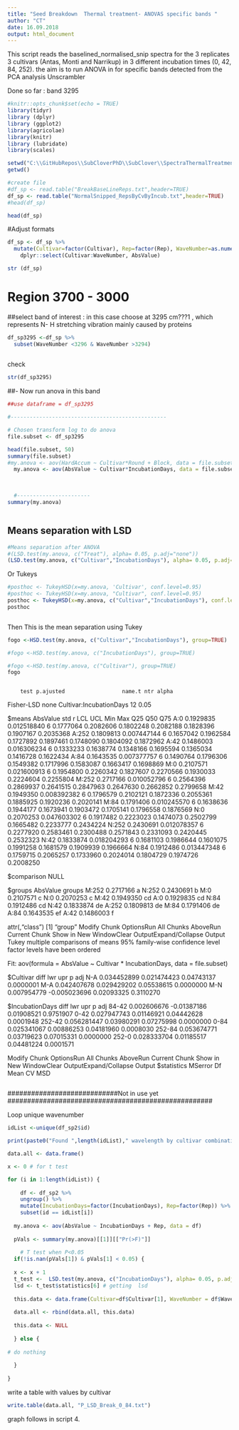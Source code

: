 ```yaml
---
title: "Seed Breakdown  Thermal treatment- ANOVAS specific bands "
author: "CT"
date: 16.09.2018
output: html_document
---
```

This script reads the baselined_normalised_snip spectra for the 3 replicates 3 cultivars (Antas, Monti and Narrikup) in 3 different incubation times (0, 42, 84, 252). the aim is to run ANOVA in for specific bands detected from the PCA analysis Unscrambler

Done so far : band 3295 



```r
#knitr::opts_chunk$set(echo = TRUE)
library(tidyr)
library (dplyr)
library (ggplot2)
library(agricolae)
library(knitr)
library (lubridate)
library(scales)

```



```r
setwd("C:\\GitHubRepos\\SubCloverPhD\\SubClover\\SpectraThermalTreatment")
getwd()

#create file
#df_sp <- read.table("BreakBaseLineReps.txt",header=TRUE)
df_sp <- read.table("NormalSnipped_RepsByCvByIncub.txt",header=TRUE)
#head(df_sp)

head(df_sp)
```

#Adjust formats 

```r

df_sp <- df_sp %>%
  mutate(Cultivar=factor(Cultivar), Rep=factor(Rep), WaveNumber=as.numeric(WaveNumber), AbsValue=as.numeric(AbsValue),IncubationDays=factor(IncubationDays)) %>%
    dplyr::select(Cultivar:WaveNumber, AbsValue)

str (df_sp)

```

############################################################


# Region 3700 - 3000 
##select band  of interest : in this case choose at 3295 cm???1 , which represents N- H stretching vibration mainly caused by proteins 



```r

df_sp3295 <-df_sp %>%
  subset(WaveNumber <3296 & WaveNumber >3294)
  

```

check 

```r

str(df_sp3295)


```



##- Now run anova in this band 
 
```r


##use dataframe = df_sp3295

#-------------------------------------------------

# Chosen transform log to do anova 
file.subset <- df_sp3295 

head(file.subset, 50)
summary(file.subset)
#my.anova <- aov(HardAccum ~ Cultivar*Round + Block, data = file.subset)
  my.anova <- aov(AbsValue ~ Cultivar*IncubationDays, data = file.subset)               

  
  
  #-----------------------
summary(my.anova)



```



## Means separation with LSD 

```r
#Means separation after ANOVA
#(LSD.test(my.anova, c("Treat"), alpha= 0.05, p.adj="none")) 
(LSD.test(my.anova, c("Cultivar","IncubationDays"), alpha= 0.05, p.adj="none")) 
```


Or Tukeys 

```r
#posthoc <- TukeyHSD(x=my.anova, 'Cultivar', conf.level=0.95)
#posthoc <- TukeyHSD(x=my.anova, "Cultivar", conf.level=0.95)
posthoc <- TukeyHSD(x=my.anova, c("Cultivar","IncubationDays"), conf.level=0.95, TRUE)
posthoc



```


Then 
This is the mean separation using Tukey 


```r

fogo <-HSD.test(my.anova, c("Cultivar","IncubationDays"), group=TRUE)

#fogo <-HSD.test(my.anova, c("IncubationDays"), group=TRUE)

#fogo <-HSD.test(my.anova, c("Cultivar"), group=TRUE)
fogo



```




        test p.ajusted                  name.t ntr alpha
  Fisher-LSD      none Cultivar:IncubationDays  12  0.05

$means
       AbsValue         std r       LCL       UCL       Min       Max       Q25       Q50       Q75
A:0   0.1929835 0.012518840 6 0.1777064 0.2082606 0.1802248 0.2082188 0.1828396 0.1907167 0.2035368
A:252 0.1809813 0.007447144 6 0.1657042 0.1962584 0.1727892 0.1897461 0.1748090 0.1804092 0.1872962
A:42  0.1486003 0.016306234 6 0.1333233 0.1638774 0.1348166 0.1695594 0.1365034 0.1416728 0.1622434
A:84  0.1643535 0.007377757 6 0.1490764 0.1796306 0.1549382 0.1717996 0.1583087 0.1663417 0.1698869
M:0   0.2107571 0.021600913 6 0.1954800 0.2260342 0.1827607 0.2270566 0.1930033 0.2224604 0.2255804
M:252 0.2717166 0.010052796 6 0.2564396 0.2869937 0.2641515 0.2847963 0.2647630 0.2662852 0.2799658
M:42  0.1949350 0.008392382 6 0.1796579 0.2102121 0.1872336 0.2055361 0.1885925 0.1920236 0.2020141
M:84  0.1791406 0.010245570 6 0.1638636 0.1944177 0.1673941 0.1903472 0.1705141 0.1796558 0.1876569
N:0   0.2070253 0.047603302 6 0.1917482 0.2223023 0.1474073 0.2502799 0.1665482 0.2233777 0.2434224
N:252 0.2430691 0.012078357 6 0.2277920 0.2583461 0.2300488 0.2571843 0.2331093 0.2420445 0.2532323
N:42  0.1833874 0.018204293 6 0.1681103 0.1986644 0.1601075 0.1991258 0.1681579 0.1909939 0.1966664
N:84  0.1912486 0.013447348 6 0.1759715 0.2065257 0.1733960 0.2024014 0.1804729 0.1974726 0.2008250

$comparison
NULL

$groups
       AbsValue groups
M:252 0.2717166      a
N:252 0.2430691      b
M:0   0.2107571      c
N:0   0.2070253      c
M:42  0.1949350     cd
A:0   0.1929835     cd
N:84  0.1912486     cd
N:42  0.1833874     de
A:252 0.1809813     de
M:84  0.1791406     de
A:84  0.1643535     ef
A:42  0.1486003      f

attr(,"class")
[1] "group"
Modify Chunk OptionsRun All Chunks AboveRun Current Chunk
Show in New WindowClear OutputExpand/Collapse Output
  Tukey multiple comparisons of means
    95% family-wise confidence level
    factor levels have been ordered

Fit: aov(formula = AbsValue ~ Cultivar * IncubationDays, data = file.subset)

$Cultivar
           diff          lwr        upr     p adj
N-A 0.034452899  0.021474423 0.04743137 0.0000001
M-A 0.042407678  0.029429202 0.05538615 0.0000000
M-N 0.007954779 -0.005023696 0.02093325 0.3110270

$IncubationDays
              diff         lwr        upr     p adj
84-42  0.002606676 -0.01387186 0.01908521 0.9751907
0-42   0.027947743  0.01146921 0.04442628 0.0001948
252-42 0.056281447  0.03980291 0.07275998 0.0000000
0-84   0.025341067  0.00886253 0.04181960 0.0008030
252-84 0.053674771  0.03719623 0.07015331 0.0000000
252-0  0.028333704  0.01185517 0.04481224 0.0001571

Modify Chunk OptionsRun All Chunks AboveRun Current Chunk
Show in New WindowClear OutputExpand/Collapse Output
$statistics
       MSerror Df      Mean       CV        MSD



```r



```




############################Not in use yet ####################################################


Loop unique wavenumber 

```r

idList <-unique(df_sp2$id) 

print(paste0("Found ",length(idList)," wavelength by cultivar combinations to loop"))

data.all <- data.frame()

x <- 0 # for t test

for (i in 1:length(idList)) {
  
    df <- df_sp2 %>%
    ungroup() %>%
    mutate(IncubationDays=factor(IncubationDays), Rep=factor(Rep)) %>%
    subset(id == idList[i])
  
  my.anova <- aov(AbsValue ~ IncubationDays + Rep, data = df)
   
  pVals <- summary(my.anova)[[1]][["Pr(>F)"]]
 
    # T test when P<0.05
  if(!is.nan(pVals[1]) & pVals[1] < 0.05) {
  
  x <- x + 1
  t_test <-  LSD.test(my.anova, c("IncubationDays"), alpha= 0.05, p.adj="none")
  lsd <- t_test$statistics[6] # getting  lsd
  
  this.data <- data.frame(Cultivar=df$Cultivar[1], WaveNumber = df$WaveNumber[1], PV = pVals[1], LSD = lsd, Count=x)
  
  data.all <- rbind(data.all, this.data)
  
  this.data <- NULL
  
  } else {
    
# do nothing
   
  }
  
}
```

write a table with values by cultivar 

```r
write.table(data.all, "P_LSD_Break_0_84.txt")
```


graph follows in script 4. 


